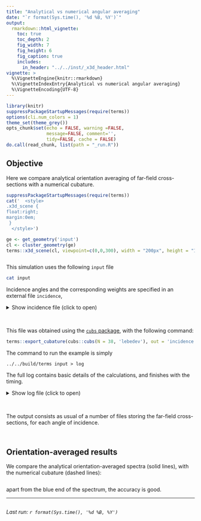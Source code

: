 ```yaml
---
title: "Analytical vs numerical angular averaging"
date: "`r format(Sys.time(), '%d %B, %Y')`"
output:
  rmarkdown::html_vignette:
    toc: true
    toc_depth: 2
    fig_width: 7
    fig_height: 6
    fig_caption: true
    includes:
      in_header: "../../inst/_x3d_header.html"
vignette: >
  %\VignetteEngine{knitr::rmarkdown}
  %\VignetteIndexEntry{Analytical vs numerical angular averaging}
  %\VignetteEncoding{UTF-8}
---
```


```r
library(knitr)
suppressPackageStartupMessages(require(terms))
options(cli.num_colors = 1)
theme_set(theme_grey())
opts_chunk$set(echo = FALSE, warning =FALSE,
               message=FALSE, comment='', 
               tidy=FALSE, cache = FALSE)
do.call(read_chunk, list(path = "_run.R"))
```

## Objective

Here we compare analytical orientation averaging of far-field cross-sections with a numerical cubature.

```r
suppressPackageStartupMessages(require(terms))
cat('  <style>
.x3d_scene {
float:right;
margin:0em;
 }
  </style>')

ge <- get_geometry('input')
cl <- cluster_geometry(ge)
terms::x3d_scene(cl, viewpoint=c(0,0,300), width = "200px", height = "150px") 
```

```r
```

This simulation uses the following `input` file
```bash
cat input
```

Incidence angles and the corresponding weights are specified in an external file `incidence`,

<details closed>
<summary> Show incidence file (click to open) </summary>
```bash
cat incidence
```
</details> <br />

This file was obtained using the [`cubs` package](http://nano-optics.ac.nz/cubs/), with the following command:

```r
terms::export_cubature(cubs::cubs(N = 38, 'lebedev'), out = 'incidence')
```

The command to run the example is simply

```
../../build/terms input > log
```

The full log contains basic details of the calculations, and finishes with the timing.

<details closed>
<summary> Show log file (click to open) </summary>
```bash
head -n22 log
echo "..."
tail -n1 log
```
</details> <br />

The output consists as usual of a number of files storing the far-field cross-sections, for each angle of incidence.

```r
```

```r
```

## Orientation-averaged results

We compare the analytical orientation-averaged spectra (solid lines), with the numerical cubature (dashed lines):
```r
```

apart from the blue end of the spectrum, the accuracy is good.


-----

```r
```
_Last run: `r format(Sys.time(), '%d %B, %Y')`_
